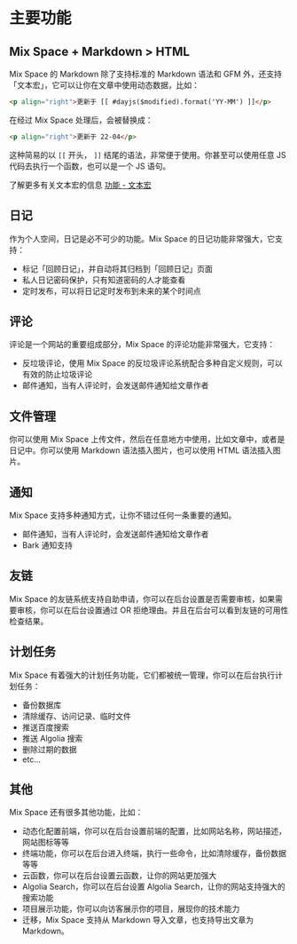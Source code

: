 # 主要功能

## Mix Space + Markdown > HTML

Mix Space 的 Markdown 除了支持标准的 Markdown 语法和 GFM 外，还支持「文本宏」，它可以让你在文章中使用动态数据，比如：

```html /[[ #dayjs($modified).format('YY-MM') ]]/
<p align="right">更新于 [[ #dayjs($modified).format('YY-MM') ]]</p>
```

在经过 Mix Space 处理后，会被替换成：

```html /22-04/
<p align="right">更新于 22-04</p>
```

这种简易的以 `[[` 开头， `]]` 结尾的语法，非常便于使用。你甚至可以使用任意 JS 代码去执行一个函数，也可以是一个 JS 语句。

了解更多有关文本宏的信息 [功能 - 文本宏](/usage/macros)

## 日记

作为个人空间，日记是必不可少的功能。Mix Space 的日记功能非常强大，它支持：

- 标记「回顾日记」，并自动将其归档到「回顾日记」页面
- 私人日记密码保护，只有知道密码的人才能查看
- 定时发布，可以将日记定时发布到未来的某个时间点

## 评论

评论是一个网站的重要组成部分，Mix Space 的评论功能非常强大，它支持：

- 反垃圾评论，使用 Mix Space 的反垃圾评论系统配合多种自定义规则，可以有效的防止垃圾评论
- 邮件通知，当有人评论时，会发送邮件通知给文章作者

## 文件管理

你可以使用 Mix Space 上传文件，然后在任意地方中使用，比如文章中，或者是日记中。你可以使用 Markdown 语法插入图片，也可以使用 HTML 语法插入图片。

## 通知

Mix Space 支持多种通知方式，让你不错过任何一条重要的通知。

- 邮件通知，当有人评论时，会发送邮件通知给文章作者
- Bark 通知支持

## 友链

Mix Space 的友链系统支持自助申请，你可以在后台设置是否需要审核，如果需要审核，你可以在后台设置通过 OR 拒绝理由。并且在后台可以看到友链的可用性检查结果。

## 计划任务

Mix Space 有着强大的计划任务功能，它们都被统一管理，你可以在后台执行计划任务：

- 备份数据库
- 清除缓存、访问记录、临时文件
- 推送百度搜索
- 推送 Algolia 搜索
- 删除过期的数据
- etc...

## 其他

Mix Space 还有很多其他功能，比如：

- 动态化配置前端，你可以在后台设置前端的配置，比如网站名称，网站描述，网站图标等等
- 终端功能，你可以在后台进入终端，执行一些命令，比如清除缓存，备份数据等等
- 云函数，你可以在后台设置云函数，让你的网站更加强大
- Algolia Search，你可以在后台设置 Algolia Search，让你的网站支持强大的搜索功能
- 项目展示功能，你可以向访客展示你的项目，展现你的技术能力
- 迁移，Mix Space 支持从 Markdown 导入文章，也支持导出文章为 Markdown。